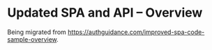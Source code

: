# Updated SPA and API – Overview

Being migrated from https://authguidance.com/improved-spa-code-sample-overview.